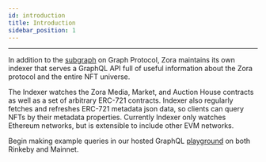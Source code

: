 ```yaml
---
id: introduction
title: Introduction
sidebar_position: 1
---
```


---

In addition to the [subgraph](https://thegraph.com/legacy-explorer/subgraph/ourzora/zora-v1) on Graph Protocol,
Zora maintains its own indexer that serves a GraphQL API full of useful information about the Zora protocol and
the entire NFT universe. 

The Indexer watches the Zora Media, Market, and Auction House contracts as well as a set of arbitrary ERC-721
contracts. Indexer also regularly fetches and refreshes ERC-721 metadata json data, so clients can query NFTs by their
metadata properties. Currently Indexer only watches Ethereum networks, but is extensible to include other EVM networks.

Begin making example queries in our hosted GraphQL [playground](https://ourzora.github.io/indexer-playground/) on both
Rinkeby and Mainnet.